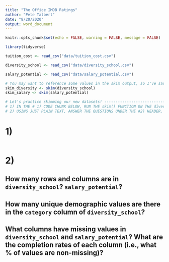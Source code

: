 ```yaml
---
title: "The Office IMDB Ratings"
author: "Pete Talbert"
date: "8/20/2020"
output: word_document
---
```


```r
knitr::opts_chunk$set(echo = FALSE, warning = FALSE, message = FALSE)

library(tidyverse)

tuition_cost <- read_csv("data/tuition_cost.csv")

diversity_school <- read_csv("data/diversity_school.csv")

salary_potential <- read_csv("data/salary_potential.csv")

# You may want to reference some values in the skim output, so I've saved these as objects.
skim_diversity <- skim(diversity_school)
skim_salary <- skim(salary_potential)
```

```r
# Let's practice skimming our new datasets! -----------------------------------
# 1) IN THE # 1) CODE CHUNK BELOW, RUN THE skim() FUNCTION ON THE diversity_school AND salary_potential DATASETS. DON'T FORGET TO LOAD THE PACKAGE!
# 2) USING JUST PLAIN TEXT, ANSWER THE QUESTIONS UNDER THE #2) HEADER. USE THE MARKDOWN SYNTAX TO MAKE AN UNORDERED LIST.
```

# 1)

```r

```

# 2)

## How many rows and columns are in `diversity_school`? `salary_potential`?



## How many unique demographic values are there in the `category` column of `diversity_school`?



## What columns have missing values in `diversity_school` and `salary_potential`? What are the completion rates of each column (i.e., what % of values are non-missing)?

```r

```


